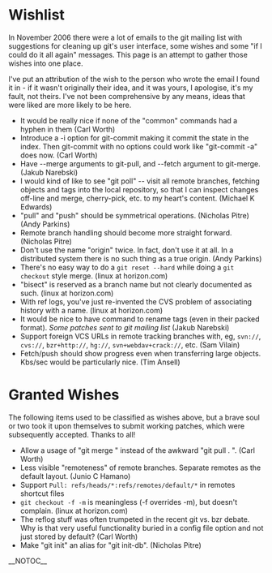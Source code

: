 = Wishlist =

In November 2006 there were a lot of emails to the git mailing list with suggestions for cleaning up git's user interface, some wishes and some "if I could do it all again" messages.  This page is an attempt to gather those wishes into one place.

I've put an attribution of the wish to the person who wrote the email I found it in - if it wasn't originally their idea, and it was yours, I apologise, it's my fault, not theirs.  I've not been comprehensive by any means, ideas that were liked are more likely to be here.

* It would be really nice if none of the "common" commands had a hyphen in them (Carl Worth)
* Introduce a -i option for git-commit making it commit the state in the index. Then git-commit with no options could work like "git-commit -a" does now. (Carl Worth)
* Have --merge arguments to git-pull, and --fetch argument to git-merge. (Jakub Narebski)
* I would kind of like to see "git poll" -- visit all remote branches, fetching objects and tags into the local repository, so that I can inspect changes off-line and merge, cherry-pick, etc. to my heart's content. (Michael K Edwards)
* "pull" and "push" should be symmetrical operations.  (Nicholas Pitre) (Andy Parkins)
* Remote branch handling should become more straight forward.  (Nicholas Pitre)
* Don't use the name "origin" twice.  In fact, don't use it at all.  In a distributed system there is no such thing as a true origin.  (Andy Parkins)
* There's no easy way to do a <code><nowiki>git reset --hard</nowiki></code> while doing a <code><nowiki>git checkout</nowiki></code> style merge. (linux at horizon.com)
* "bisect" is reserved as a branch name but not clearly documented as such. (linux at horizon.com)
* With ref logs, you've just re-invented the CVS problem of associating history with a name. (linux at horizon.com)
* It would be nice to have command to rename tags (even in their packed format). <i>Some patches sent to git mailing list</i> (Jakub Narebski)
* Support foreign VCS URLs in remote tracking branches with, eg, <code><nowiki>svn://</nowiki></code>, <code><nowiki>cvs://</nowiki></code>, <code><nowiki>bzr+http://</nowiki></code>, <code><nowiki>hg://</nowiki></code>, <code><nowiki>svn+webdav+crack://</nowiki></code>, etc.  (Sam Vilain)
* Fetch/push should show progress even when transferring large objects. Kbs/sec would be particularly nice. (Tim Ansell)

= Granted Wishes =

The following items used to be classified as wishes above, but a brave soul or two took it upon themselves to submit working patches, which were subsequently accepted.  Thanks to all!

* Allow a usage of "git merge <branch>" instead of the awkward "git pull . <branch>". (Carl Worth)
* Less visible "remoteness" of remote branches.  Separate remotes as the default layout.  (Junio C Hamano)
* Support <code><nowiki>Pull: refs/heads/*:refs/remotes/default/*</nowiki></code> in remotes shortcut files
* <code><nowiki>git checkout -f -m</nowiki></code> is meaningless (-f overrides -m), but doesn't complain. (linux at horizon.com)
* The reflog stuff was often trumpeted in the recent git vs. bzr debate. Why is that very useful functionality buried in a config file option and not just stored by default?  (Carl Worth)
* Make "git init" an alias for "git init-db". (Nicholas Pitre)

__NOTOC__